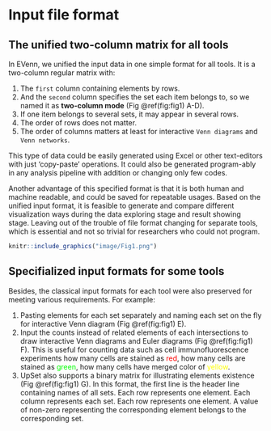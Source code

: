 # Input file format {#inputfileformat}

## The unified two-column matrix for all tools {#unifiedforall}

In EVenn, we unified the input data in one simple format for all tools. It is a two-column regular matrix with: 

1. The `first` column containing elements by rows. 
2. And the `second` column specifies the set each item belongs to, so we named it as **two-column mode** (Fig \@ref(fig:fig1) A-D). 
3. If one item belongs to several sets, it may appear in several rows. 
4. The order of rows does not matter. 
5. The order of columns matters at least for interactive `Venn diagrams` and `Venn networks`. 

This type of data could be easily generated using Excel or other text-editors with just ‘copy-paste’ operations. It could also be generated program-ably in any analysis pipeline with addition or changing only few codes. 

Another advantage of this specified format is that it is both human and machine readable, and could be saved for repeatable usages. Based on the unified input format, it is feasible to generate and compare different visualization ways during the data exploring stage and result showing stage. Leaving out of the trouble of file format changing for separate tools, which is essential and not so trivial for researchers who could not program.  

```r
knitr::include_graphics("image/Fig1.png")
```

## Specifialized input formats for some tools {#specifiedforsome}

Besides, the classical input formats for each tool were also preserved for meeting various requirements. For example:

1. Pasting elements for each set separately and naming each set on the fly for interactive Venn diagram (Fig \@ref(fig:fig1) E).
2. Input the counts instead of related elements of each intersections to draw interactive Venn diagrams and Euler diagrams (Fig \@ref(fig:fig1) F). This is useful for counting data such as cell immunofluorescence experiments how many cells are stained as <font color="#FF0000">red</font>, how many cells are stained as <font color="#00FF00">green</font>, how many cells have merged color of <font color="#FFFF00">yellow</font>.
3. UpSet also supports a binary matrix for illustrating elements existence  (Fig \@ref(fig:fig1) G). In this format, the first line is the header line containing names of all sets. Each row represents one element. Each column represents each set. Each row represents one element. A value of non-zero representing the corresponding element belongs to the corresponding set.



